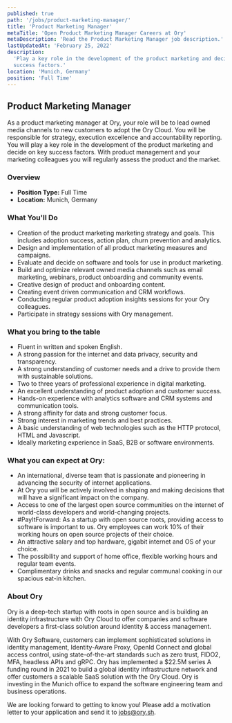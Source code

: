 ```yaml
---
published: true
path: '/jobs/product-marketing-manager/'
title: 'Product Marketing Manager'
metaTitle: 'Open Product Marketing Manager Careers at Ory'
metaDescription: 'Read the Product Marketing Manager job description.'
lastUpdatedAt: 'February 25, 2022'
description:
  'Play a key role in the development of the product marketing and decide on key
  success factors.'
location: 'Munich, Germany'
position: 'Full Time'
---
```



## Product Marketing Manager

<About />

As a product marketing manager at Ory, your role will be to lead owned media
channels to new customers to adopt the Ory Cloud. You will be responsible for
strategy, execution excellence and accountability reporting. You will play a key
role in the development of the product marketing and decide on key success
factors. With product management and your marketing colleagues you will
regularly assess the product and the market.

### Overview

- **Position Type:** Full Time
- **Location:** Munich, Germany

### What You'll Do

- Creation of the product marketing marketing strategy and goals. This includes
  adoption success, action plan, churn prevention and analytics.
- Design and implementation of all product marketing measures and campaigns.
- Evaluate and decide on software and tools for use in product marketing.
- Build and optimize relevant owned media channels such as email marketing,
  webinars, product onboarding and community events.
- Creative design of product and onboarding content.
- Creating event driven communication and CRM workflows.
- Conducting regular product adoption insights sessions for your Ory colleagues.
- Participate in strategy sessions with Ory management.

### What you bring to the table

- Fluent in written and spoken English.
- A strong passion for the internet and data privacy, security and transparency.
- A strong understanding of customer needs and a drive to provide them with
  sustainable solutions.
- Two to three years of professional experience in digital marketing.
- An excellent understanding of product adoption and customer success.
- Hands-on experience with analytics software and CRM systems and communication
  tools.
- A strong affinity for data and strong customer focus.
- Strong interest in marketing trends and best practices.
- A basic understanding of web technologies such as the HTTP protocol, HTML and
  Javascript.
- Ideally marketing experience in SaaS, B2B or software environments.

### What you can expect at Ory:

- An international, diverse team that is passionate and pioneering in advancing
  the security of internet applications.
- At Ory you will be actively involved in shaping and making decisions that will
  have a significant impact on the company.
- Access to one of the largest open source communities on the internet of
  world-class developers and world-changing projects.
- #PayItForward: As a startup with open source roots, providing access to
  software is important to us. Ory employees can work 10% of their working hours
  on open source projects of their choice.
- An attractive salary and top hardware, gigabit internet and OS of your choice.
- The possibility and support of home office, flexible working hours and regular
  team events.
- Complimentary drinks and snacks and regular communal cooking in our spacious
  eat-in kitchen.

### About Ory

Ory is a deep-tech startup with roots in open source and is building an identity
infrastructure with Ory Cloud to offer companies and software developers a
first-class solution around identity & access management.

With Ory Software, customers can implement sophisticated solutions in identity
management, Identity-Aware Proxy, OpenId Connect and global access control,
using state-of-the-art standards such as zero trust, FIDO2, MFA, headless APIs
and gRPC. Ory has implemented a $22.5M series A funding round in 2021 to build a
global identity infrastructure network and offer customers a scalable SaaS
solution with the Ory Cloud. Ory is investing in the Munich office to expand the
software engineering team and business operations.

We are looking forward to getting to know you! Please add a motivation letter to
your application and send it to [jobs@ory.sh](mailto:jobs@ory.sh).
